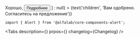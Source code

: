 


<Meta
    title='Компоненты'
    component={Alert}
/>


<!-- Canvas -->

<Story name='Alert'>
    <Alert
        view={select('view', ['common', 'negative', 'positive', 'attention'], 'common')}
        title={text('title', '')}
        hasCloser={boolean('hasCloser', false)}
        buttons={boolean('buttons', false) ? [
            <Button>Хорошо</Button>,
            <Button>Подробнее</Button>
        ] : null}
    >
        {text('children', 'Вам одобрено. Согласитесь на предложение')}
    </Alert>
</Story>


<!-- Docs -->

<ComponentHeader
    name='Alert'
    version={version}
    package='@alfalab/core-components-alert'
    stage={1}
/>

```tsx
import { Alert } from '@alfalab/core-components-alert';
```

<Tabs
    description={<Description />}
    prpos={<Props of={Alert} />}
    changelog={Changelog}
/>

